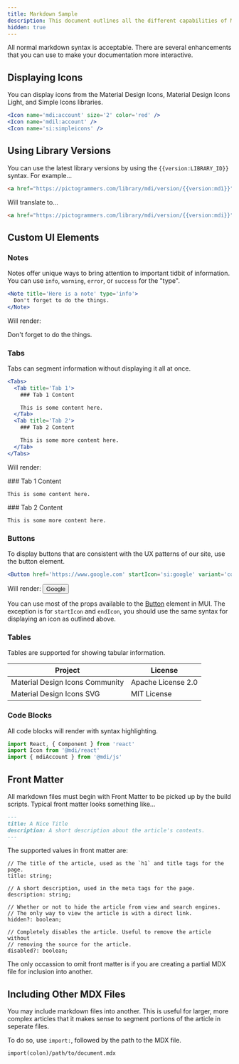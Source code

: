 ```yaml
---
title: Markdown Sample
description: This document outlines all the different capabilities of Markdown we support.
hidden: true
---
```


All normal markdown syntax is acceptable. There are several enhancements that you can use to make your documentation more interactive.

## Displaying Icons

You can display icons from the Material Design Icons, Material Design Icons Light, and Simple Icons libraries.

```jsx
<Icon name='mdi:account' size='2' color='red' />
<Icon name='mdil:account' />
<Icon name='si:simpleicons' />
````

<Icon name='mdi:account' size='2' color='red' />
<Icon name='mdil:account' />
<Icon name='si:simpleicons' />

## Using Library Versions

You can use the latest library versions by using the `{{version:LIBRARY_ID}}` syntax. For example...

```html
<a href="https://pictogrammers.com/library/mdi/version/{{version:mdì}}">MDI</a>
```

Will translate to...

```html
<a href="https://pictogrammers.com/library/mdi/version/{{version:mdi}}">MDI</a>
```

## Custom UI Elements

### Notes

Notes offer unique ways to bring attention to important tidbit of information. You can use `info`, `warning`, `error`, or `success` for the "type".

```jsx
<Note title='Here is a note' type='info'>
  Don't forget to do the things.
</Note>
```

Will render:

<Note title='Here is a note' type='info'>
  Don't forget to do the things.
</Note>

### Tabs

Tabs can segment information without displaying it all at once.

```jsx
<Tabs>
  <Tab title='Tab 1'>
    ### Tab 1 Content

    This is some content here.
  </Tab>
  <Tab title='Tab 2'>
    ### Tab 2 Content

    This is some more content here.
  </Tab>
</Tabs>
```

Will render:

<Tabs>
  <Tab title='Tab 1'>
    ### Tab 1 Content

    This is some content here.
  </Tab>
  <Tab title='Tab 2'>
    ### Tab 2 Content

    This is some more content here.
  </Tab>
</Tabs>

### Buttons

To display buttons that are consistent with the UX patterns of our site, use the button element.

```jsx
<Button href='https://www.google.com' startIcon='si:google' variant='contained'>Google</Button>
```

Will render:
<Button href='https://www.google.com' startIcon='si:google' variant='contained'>Google</Button>

You can use most of the props available to the [Button](https://mui.com/material-ui/api/button/) element in MUI. The exception is for `startIcon` and `endIcon`, you should use the same syntax for displaying an icon as outlined above.

### Tables

Tables are supported for showing tabular information.

| Project                                 | License                   |
|-----------------------------------------|---------------------------|
| Material Design Icons Community         | Apache License 2.0        |
| Material Design Icons SVG               | MIT License               |

### Code Blocks

All code blocks will render with syntax highlighting.

```jsx
import React, { Component } from 'react'
import Icon from '@mdi/react'
import { mdiAccount } from '@mdi/js'
```

## Front Matter

All markdown files must begin with Front Matter to be picked up by the build scripts. Typical front matter looks something like...

```md
---
title: A Nice Title
description: A short description about the article's contents.
---
````

The supported values in front matter are:

```
// The title of the article, used as the `h1` and title tags for the page.
title: string; 

// A short description, used in the meta tags for the page.
description: string;

// Whether or not to hide the article from view and search engines.
// The only way to view the article is with a direct link.
hidden?: boolean;

// Completely disables the article. Useful to remove the article without
// removing the source for the article.
disabled?: boolean;
```

The only occassion to omit front matter is if you are creating a partial MDX file for inclusion into another.

## Including Other MDX Files

You may include markdown files into another. This is useful for larger, more complex articles that it makes sense to segment portions of the article in seperate files.

To do so, use `import:`, followed by the path to the MDX file.

```md
import(colon)/path/to/document.mdx
```
